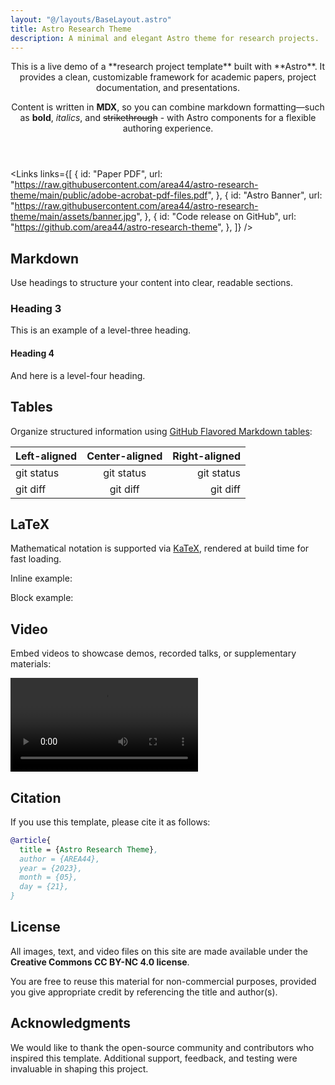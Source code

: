 ```yaml
---
layout: "@/layouts/BaseLayout.astro"
title: Astro Research Theme
description: A minimal and elegant Astro theme for research projects.
---
```


<Header
  title={frontmatter.title}
  authors={[
    { id: "1", name: "Mark Anderson" },
    { id: "1", name: "Peter Parker" },
    { id: "2", name: "Long Nhat Nguyen" },
  ]}
  affiliations={[
    { id: "1", name: "NVIDIA" },
    { id: "2", name: "AREA44" },
  ]}
>
  This is a live demo of a **research project template** built with **Astro**.  
  It provides a clean, customizable framework for academic papers, project documentation, and presentations.  

  Content is written in **MDX**, so you can combine markdown formatting—such as **bold**, *italics*, and <del>strikethrough</del> - with Astro components for a flexible authoring experience.
</Header>

<Links
  links={[
    {
      id: "Paper PDF",
      url: "https://raw.githubusercontent.com/area44/astro-research-theme/main/public/adobe-acrobat-pdf-files.pdf",
    },
    {
      id: "Astro Banner",
      url: "https://raw.githubusercontent.com/area44/astro-research-theme/main/assets/banner.jpg",
    },
    {
      id: "Code release on GitHub",
      url: "https://github.com/area44/astro-research-theme",
    },
  ]}
/>

## Markdown

Use headings to structure your content into clear, readable sections.

### Heading 3

This is an example of a level-three heading.

#### Heading 4

And here is a level-four heading.

## Tables

Organize structured information using [GitHub Flavored Markdown tables](https://docs.github.com/en/get-started/writing-on-github/working-with-advanced-formatting/organizing-information-with-tables):

| Left-aligned | Center-aligned | Right-aligned |
| :----------- | :------------: | ------------: |
| git status   |  git status    |     git status |
| git diff     |   git diff     |      git diff |

## LaTeX

Mathematical notation is supported via [KaTeX](https://katex.org/), rendered at build time for fast loading.  

Inline example: <LaTeX inline formula="a^2 + b^2 = c^2" />  

Block example:

<LaTeX formula="\int_a^b f(x)\, dx" />

## Video

Embed videos to showcase demos, recorded talks, or supplementary materials:  

<Video
  src="oTQizRVVDug94_su.mp4"
  name="Astro"
  description="The web is our space"
/>

## Citation

If you use this template, please cite it as follows:

```bibtex
@article{
  title = {Astro Research Theme},
  author = {AREA44},
  year = {2023},
  month = {05},
  day = {21},
}
```

## License

All images, text, and video files on this site are made available under the
**Creative Commons CC BY-NC 4.0 license**.

You are free to reuse this material for non-commercial purposes, provided you give appropriate credit by referencing the title and author(s).

## Acknowledgments

We would like to thank the open-source community and contributors who inspired this template.
Additional support, feedback, and testing were invaluable in shaping this project.

<Footer siteName="Astro Research Theme"/>
